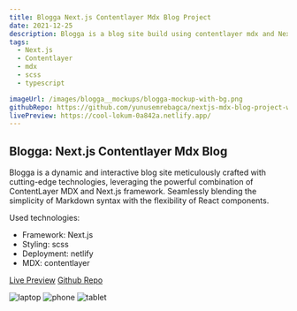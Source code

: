 ```yaml
---
title: Blogga Next.js Contentlayer Mdx Blog Project
date: 2021-12-25
description: Blogga is a blog site build using contentlayer mdx and Next.js framework.
tags:
  - Next.js
  - Contentlayer
  - mdx
  - scss
  - typescript

imageUrl: /images/blogga__mockups/blogga-mockup-with-bg.png
githubRepo: https://github.com/yunusemrebagca/nextjs-mdx-blog-project-with-contentlayer
livePreview: https://cool-lokum-0a842a.netlify.app/
---
```


## Blogga: Next.js Contentlayer Mdx Blog

Blogga is a dynamic and interactive blog site meticulously crafted with cutting-edge technologies, leveraging the powerful combination of ContentLayer MDX and Next.js framework. Seamlessly blending the simplicity of Markdown syntax with the flexibility of React components.

Used technologies:

- Framework: Next.js
- Styling: scss
- Deployment: netlify
- MDX: contentlayer

[Live Preview](https://cool-lokum-0a842a.netlify.app/)
[Github Repo](https://github.com/yunusemrebagca/nextjs-mdx-blog-project-with-contentlayer)

![laptop](/images/blogga__mockups/laptop.png)
![phone](/images/blogga__mockups/phone.png)
![tablet](/images/blogga__mockups/tablet.png)
